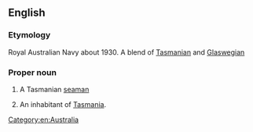 ==English==

===Etymology===
Royal Australian Navy about 1930.  A blend of [[Tasmanian]] and [[Glaswegian]]

===Proper noun===
{{en-proper noun|s}}

# A Tasmanian [[seaman]]
# {{Australia|humorous|sometimes|_|derogatory}} An inhabitant of [[Tasmania]].

[[Category:en:Australia]]